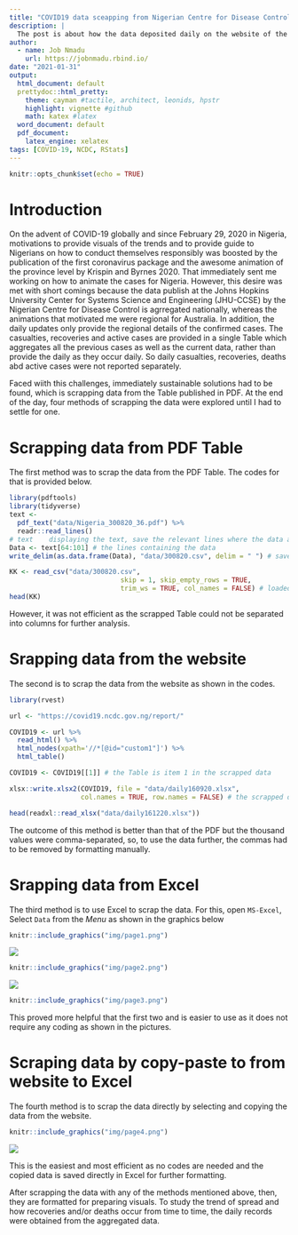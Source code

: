 ```yaml
---
title: "COVID19 data sceapping from Nigerian Centre for Disease Control (NCDC)"
description: |
  The post is about how the data deposited daily on the website of the Nigerian Centre for Disease Control (NCDC) can be scrapped with R and other software.
author:
  - name: Job Nmadu
    url: https://jobnmadu.rbind.io/
date: "2021-01-31"
output:
  html_document: default
  prettydoc::html_pretty:
    theme: cayman #tactile, architect, leonids, hpstr
    highlight: vignette #github
    math: katex #latex
  word_document: default
  pdf_document: 
    latex_engine: xelatex
tags: [COVID-19, NCDC, RStats]
---
```


```r
knitr::opts_chunk$set(echo = TRUE)
```

# Introduction

On the advent of COVID-19 globally and since February 29, 2020 in Nigeria, motivations to provide visuals of the trends and to provide guide to Nigerians on how to conduct themselves responsibly was boosted by the publication of the first coronavirus package and the awesome animation of the province level by Krispin and Byrnes 2020. That immediately sent me working on how to animate the cases for Nigeria. However, this desire was met with short comings because the data publish at the Johns Hopkins University Center for Systems Science and Engineering (JHU-CCSE) by the Nigerian Centre for Disease Control is agrregated nationally, whereas the animations that motivated me were regional for Australia. In addition, the daily updates only provide the regional details of the confirmed cases. The casualties, recoveries and active cases are provided in a single Table which aggregates all the previous cases as well as the current data, rather than provide the daily as they occur daily. So daily casualties, recoveries, deaths abd active cases were not reported separately.

Faced wiith this challenges, immediately sustainable solutions had to be found, which is scrapping data from the Table published in PDF. At the end of the day, four methods of scrapping the data were explored until I had to settle for one.

# Scrapping data from PDF Table

The first method was to scrap the data from the PDF Table. The codes for that is provided below.

```r

library(pdftools)
library(tidyverse)
text <- 
  pdf_text("data/Nigeria_300820_36.pdf") %>%
  readr::read_lines()
# text    displaying the text, save the relevant lines where the data appears
Data <- text[64:101] # the lines containing the data
write_delim(as.data.frame(Data), "data/300820.csv", delim = " ") # saved to CSV

KK <- read_csv("data/300820.csv", 
                            skip = 1, skip_empty_rows = TRUE,
                            trim_ws = TRUE, col_names = FALSE) # loaded to memory for further use
head(KK)
```


However, it was not efficient as the scrapped Table could not be separated into columns for further analysis.

# Srapping data from the website

The second is to scrap the data from the website as shown in the codes. 

```r

library(rvest)

url <- "https://covid19.ncdc.gov.ng/report/"

COVID19 <- url %>%
  read_html() %>%
  html_nodes(xpath='//*[@id="custom1"]') %>%
  html_table()

COVID19 <- COVID19[[1]] # the Table is item 1 in the scrapped data

xlsx::write.xlsx2(COVID19, file = "data/daily160920.xlsx", 
                  col.names = TRUE, row.names = FALSE) # the scrapped data is saved to Excel file

```


```r

head(readxl::read_xlsx("data/daily161220.xlsx"))

```



The outcome of this method is better than that of the PDF but the thousand values were comma-separated, so, to use the data further, the commas had to be removed by formatting manually.

# Srapping data from Excel

The third method is to use Excel to scrap the data. For this, open `MS-Excel`, Select `Data` from the _Menu_ as shown in the graphics below

```r

knitr::include_graphics("img/page1.png")

```

![](img/page1.png)

```r

knitr::include_graphics("img/page2.png")

```

![](img/page2.png)

```r

knitr::include_graphics("img/page3.png")

```


This proved more helpful that the first two and is easier to use as it does not require any coding as shown in the pictures.

# Scraping data by copy-paste to from website to Excel

The fourth method is to scrap the data directly by selecting and copying the data from the website.

```r

knitr::include_graphics("img/page4.png")

```

![](img/page4.png)

This is the easiest and most efficient as no codes are needed and the copied data is saved directly in Excel for further formatting.

After scrapping the data with any of the methods mentioned above, then, they are formatted for preparing visuals. To study the trend of spread and how recoveries and/or deaths occur from time to time, the daily records were obtained from the aggregated data.
